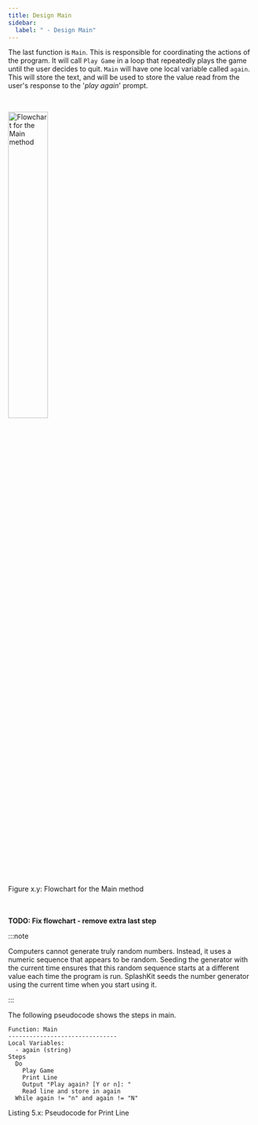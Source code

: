 ```yaml
---
title: Design Main
sidebar:
  label: " - Design Main"
---
```


The last function is `Main`. This is responsible for coordinating the actions of the program. It will call `Play Game` in a loop that repeatedly plays the game until the user decides to quit. `Main` will have one local variable called `again`. This will store the text, and will be used to store the value read from the user's response to the '*play again*' prompt.

<br/>

<a id="FigureMainFlowChart"></a>
<img src={mainFlowChart.src} alt="Flowchart for the Main method" width="40%" />
<div class="caption"><span class="caption-figure-nbr">Figure x.y: </span>Flowchart for the Main method</div><br/>

<br/>

**TODO: Fix flowchart - remove extra last step**

:::note

Computers cannot generate truly random numbers. Instead, it uses a numeric sequence that appears to be random. Seeding the generator with the current time ensures that this random sequence starts at a different value each time the program is run. SplashKit seeds the number generator using the current time when you start using it.

:::


The following pseudocode shows the steps in main.

```
Function: Main
-------------------------------
Local Variables:
  - again (string)
Steps
  Do
    Play Game
    Print Line
    Output "Play again? [Y or n]: "
    Read line and store in again
  While again != "n" and again != "N"
```
<div class="caption"><span class="caption-figure-nbr">Listing 5.x: </span>Pseudocode for Print Line</div>